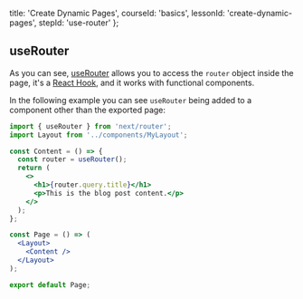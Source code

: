 
  title: 'Create Dynamic Pages',
  courseId: 'basics',
  lessonId: 'create-dynamic-pages',
  stepId: 'use-router'
};

## useRouter

As you can see, [useRouter](https://nextjs.org/docs/api-reference/next/router#userouter) allows you to access the `router` object inside the page, it's a [React Hook](https://reactjs.org/docs/hooks-intro.html), and it works with functional components.

In the following example you can see `useRouter` being added to a component other than the exported page:

```jsx
import { useRouter } from 'next/router';
import Layout from '../components/MyLayout';

const Content = () => {
  const router = useRouter();
  return (
    <>
      <h1>{router.query.title}</h1>
      <p>This is the blog post content.</p>
    </>
  );
};

const Page = () => (
  <Layout>
    <Content />
  </Layout>
);

export default Page;
```

